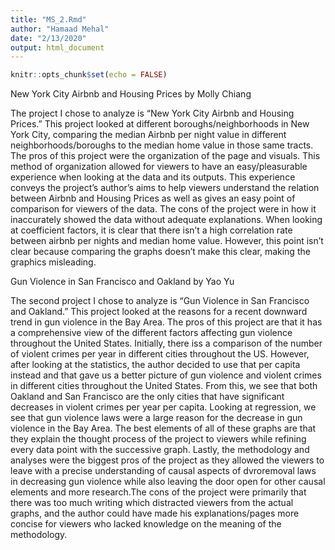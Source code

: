 ```yaml
---
title: "MS_2.Rmd"
author: "Hamaad Mehal"
date: "2/13/2020"
output: html_document
---
```


```r
knitr::opts_chunk$set(echo = FALSE)
```
 New York City Airbnb and Housing Prices by Molly Chiang
 
The project I chose to analyze is "New York City Airbnb and Housing Prices." This project looked at different boroughs/neighborhoods in New York City, comparing the median Airbnb per night value in different neighborhoods/boroughs to the median home value in those same tracts. The pros of this project were the organization of the page and visuals. This method of organization allowed for viewers to have an easy/pleasurable experience when looking at the data and its outputs. This experience conveys the project's author's aims to help viewers understand the relation between Airbnb and Housing Prices as well as gives an easy point of comparison for viewers of the data. The cons of the project were in how it inaccurately showed the data without adequate explanations. When looking at coefficient factors, it is clear that there isn't a high correlation rate between airbnb per nights and median home value. However, this point isn't clear because comparing the graphs doesn't make this clear, making the graphics misleading.

Gun Violence in San Francisco and Oakland by Yao Yu

The second project I chose to analyze is "Gun Violence in San Francisco and Oakland." This project looked at the reasons for a recent downward trend in gun violence in the Bay Area. The pros of this project are that it has a comprehensive view of the different factors affecting gun violence throughout the United States. Initially, there iss a comparison of the number of violent crimes per year in different cities throughout the US. However, after looking at the statistics, the author decided to use that per capita instead and that gave us a better picture of gun violence and violent crimes in different cities throughout the United States. From this, we see that both Oakland and San Francisco are the only cities that have significant decreases in violent crimes per year per capita. Looking at regression, we see that gun violence laws were a large reason for the decrease in gun violence in the Bay Area. The best elements of all of these graphs are that they explain the thought process of the project to viewers while refining every data point with the successive graph. Lastly, the methodology and analyses were the biggest pros of the project as they allowed the viewers to leave with a precise understanding of causal aspects of dvroremoval laws in decreasing gun violence while also leaving the door open for other causal elements and more research.The cons of the project were primarily that there was too much writing which distracted viewers from the actual graphs, and the author could have made his explanations/pages more concise for viewers who lacked knowledge on the meaning of the methodology. 